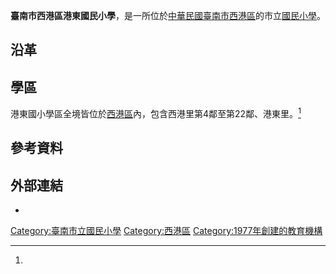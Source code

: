 {{Infobox School
| name           = 臺南市西港區港東國民小學 
| other_name     = Tainan Municipal Gangdong Elementary School
| image          = 
| motto          = 
| established    = 1977年8月1日<ref name="教育局">{{cite web | language = zh | title = 臺南市教育局各級學校資料 | url = http://163.26.2.28/sch_data/sch_detail.aspx?sch_code=114676 | date = 2021-08-09 | accessdate = 2021-08-09 | archive-date = 2017-10-07 | archive-url = https://web.archive.org/web/20171007021725/http://163.26.2.28/sch_data/sch_detail.aspx?sch_code=114676 | dead-url = no }}</ref>
| postcode       = 723
| country        = {{TWN}}
| type           = 市立國民小學
| affiliation    = 
| district       = 西港區西港里4－22鄰、港東里<ref name="教育局"/>
| grades         = 一年級、二年級、三年級、四年級、五年級、六年級、幼兒園
| president      = 
| principal      = 黃信恩<ref name="教育局"/>
| dean           = 
| faculty        = 17<ref name="教育局"/>
| staff          = 4<ref name="教育局"/>
| students       = 114<ref name="教育局"/>
| classes        = 7（含幼兒園1班）<ref name="教育局"/>
| area           = 16,115平方公尺<ref>{{cite web | language = zh | title = 港東簡介 | url = http://www.gdes.tn.edu.tw/modules/tadnews/page.php?nsn=14 | date =  | accessdate = 2021-08-09 | archive-date = 2021-08-09 | archive-url = https://web.archive.org/web/20210809162439/http://www.gdes.tn.edu.tw/modules/tadnews/page.php?nsn=14 | dead-url = no }}</ref>
| conference     = 
| colors         = 
| mascot         = 
| free_label3    = 
| free_text3     = 
| free_label     = 
| free_text      = 
| free_label2    = 
| free_text2     = 
| magazine       = 
| location       = 臺南市西港區港東里雙張廍1號之1
| tel            = +886 6 795 2231
| fax            = +886 6 795 5931
| information    = 
| coordinates    = {{Coord|23.122869|N|120.209304|E|display=inline,title|type:edu}}<ref>{{cite web | language = zh | title = 港東地理 | url = http://www.gdes.tn.edu.tw/modules/tadnews/page.php?nsn=16 | date =  | accessdate = 2021-08-09 | archive-date = 2021-08-09 | archive-url = https://web.archive.org/web/20210809162451/http://www.gdes.tn.edu.tw/modules/tadnews/page.php?nsn=16 | dead-url = no }}</ref>
| website        = {{URL|http://www.gdes.tn.edu.tw/}}
}}
'''臺南市西港區港東國民小學'''，是一所位於[[中華民國|中華民國]][[臺南市|臺南市]][[西港區|西港區]]的市立[[國民小學|國民小學]]。

==沿革==
 
==學區==
港東國小學區全境皆位於[[西港區|西港區]]內，包含西港里第4鄰至第22鄰、港東里。<ref name="教育局"/>

== 參考資料 ==
{{Reflist}}

== 外部連結 ==
* {{URL|http://www.gdes.tn.edu.tw/|臺南市西港區港東國民小學}}

{{臺南市國民中小學}}

[[Category:臺南市立國民小學|Category:臺南市立國民小學]]
[[Category:西港區|Category:西港區]]
[[Category:1977年創建的教育機構|Category:1977年創建的教育機構]]